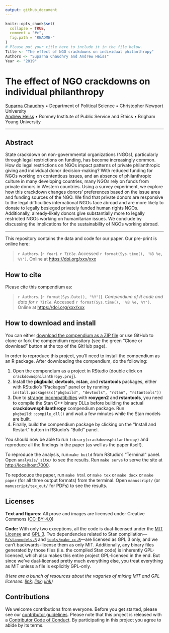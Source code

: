 ```yaml
---
output: github_document
---
```


<!-- README.md is generated from README.Rmd. Please edit that file -->

```r
knitr::opts_chunk$set(
  collapse = TRUE,
  comment = "#>",
  fig.path = "README-"
)
# Please put your title here to include it in the file below. 
Title <- "The effect of NGO crackdowns on individual philanthropy"
Authors <- "Suparna Chaudhry and Andrew Heiss"
Year <- "2019"
```

# The effect of NGO crackdowns on individual philanthropy

[Suparna Chaudhry](http://www.suparnachaudhry.com/) • Department of Political Science • Christopher Newport University  
[Andrew Heiss](https://www.andrewheiss.com/) • Romney Institute of Public Service and Ethics • Brigham Young University

---

## Abstract

State crackdown on non-governmental organizations (NGOs), particularly through legal restrictions on funding, has become increasingly common. How do legal restrictions on NGOs impact patterns of private philanthropic giving and individual donor decision-making? With reduced funding for NGOs working on contentious issues, and an absence of philanthropic culture in many developing countries, many NGOs rely on funds from private donors in Western countries. Using a survey experiment, we explore how this crackdown changes donors' preferences based on the issue area and funding sources of the NGO. We find that private donors are responsive to the legal difficulties international NGOs face abroad and are more likely to donate to legally besieged privately funded human rights NGOs. Additionally, already-likely donors give substantially more to legally restricted NGOs working on humanitarian issues. We conclude by discussing the implications for the sustainability of NGOs working abroad.

---

This repository contains the data and code for our paper. Our pre-print is online here:

> `r Authors`. (`r Year`). *`r Title`*. Accessed `r format(Sys.time(), '%B %e, %Y')`. Online at <https://doi.org/xxx/xxx>


## How to cite

Please cite this compendium as:

> `r Authors`. (`r format(Sys.Date(), "%Y")`). *Compendium of R code and data for `r Title`*. Accessed `r format(Sys.time(), '%B %e, %Y')`. Online at <https://doi.org/xxx/xxx>


## How to download and install

You can either [download the compendium as a ZIP file](/archive/master.zip) or use GitHub to clone or fork the compendium repository (see the green "Clone or download" button at the top of the GitHub page).

In order to reproduce this project, you'll need to install the compendium as an R package. After downloading the compendium, do the following:

1. Open the compendium as a project in RStudio (double click on `crackdownsphilanthropy.proj`).
2. Install the **pkgbuild**, **devtools**, **rstan**, and **rstantools** packages, either with RStudio's "Packages" panel or by running `install.packages(c("pkgbuild", "devtools", "rstan", "rstantools"))`
3. Due to [strange](https://github.com/stan-dev/rstantools/issues/52) [incompatibilties](https://github.com/klutometis/roxygen/issues/822#issuecomment-441425591) with **roxygen2** and **rstantools**, you need to compile the Stan C++ binary DLLs before building the actual **crackdownsphilanthropy** compendium package. Run `pkgbuild::compile_dll()` and wait a few minutes while the Stan models are built.
4. Finally, build the compendium package by clicking on the "Install and Restart" button in RStudio's "Build" panel.

You should now be able to run `library(crackdownsphilanthropy)` and reproduce all the findings in the paper (as well as the paper itself).

To reproduce the analysis, run `make build` from RStudio's "Terminal" panel. Open `analysis/_site/` to see the results. Run `make serve` to serve the site at <http://localhost:7000>.

To repdocuce the paper, run `make html` or `make tex` or `make docx` or `make paper` (for all three output formats) from the terminal. Open `manuscript/` (or `manuscript/tex_out/` for PDFs) to see the results.


## Licenses

**Text and figures:** All prose and images are licensed under Creative Commons ([CC-BY-4.0](http://creativecommons.org/licenses/by/4.0/))

**Code:** With only two exceptions, all the code is dual-licensed under the [MIT License](LICENSE.md) and [GPL 3](https://www.gnu.org/licenses/gpl-3.0.en.html). Two dependencies related to Stan compilation—[`R/stanmodels.R`](R/stanmodels.R) and [`tools/make_cc.R`](tools/make_cc.R)—are licensed as GPL 3 only, and we can't backwards-license them as only MIT. Additionally, any binary files generated by those files (i.e. the compiled Stan code) is inherently GPL-licensed, which also makes this entire project GPL-licensed in the end. But since we've dual-licensed pretty much everything else, you treat everything as MIT unless a file is explicitly GPL-only.

*(Here are a bunch of resources about the vagaries of mixing MIT and GPL licenses: [link](https://github.com/ropensci/unconf17/issues/32); [link](https://github.com/stan-dev/rstantools/issues/17); [link](https://opensource.stackexchange.com/questions/1640/if-im-using-a-gpl-3-library-in-my-project-can-i-license-my-project-under-mit-l))*


## Contributions

We welcome contributions from everyone. Before you get started, please see our [contributor guidelines](CONTRIBUTING.md). Please note that this project is released with a [Contributor Code of Conduct](CONDUCT.md). By participating in this project you agree to abide by its terms.
